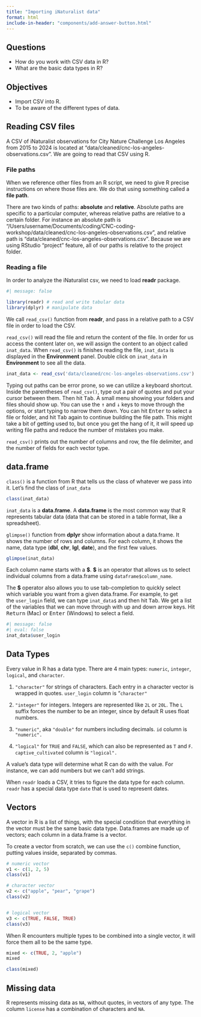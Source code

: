 ```yaml
---
title: "Importing iNaturalist data"
format: html
include-in-header: "components/add-answer-button.html"
---
```


::: summary
## Questions

-   How do you work with CSV data in R?
-   What are the basic data types in R?

## Objectives

-   Import CSV into R.
-   To be aware of the different types of data.
:::

## Reading CSV files

A CSV of iNaturalist observations for City Nature Challenge Los Angeles from 2015 to 2024 is located at "data/cleaned/cnc-los-angeles-observations.csv". We are going to read that CSV using R.

### File paths

When we reference other files from an R script, we need to give R precise instructions on where those files are. We do that using something called a **file path**.

There are two kinds of paths: **absolute** and **relative**. Absolute paths are specific to a particular computer, whereas relative paths are relative to a certain folder. For instance an absolute path is "/Users/username/Documents/coding/CNC-coding-workshop/data/cleaned/cnc-los-angeles-observations.csv", and relative path is "data/cleaned/cnc-los-angeles-observations.csv". Because we are using RStudio "project" feature, all of our paths is relative to the project folder.

### Reading a file

In order to analyze the iNaturalist csv, we need to load **readr** package.

```r
#| message: false

library(readr) # read and write tabular data
library(dplyr) # manipulate data
```

We call `read_csv()` function from **readr**, and pass in a relative path to a CSV file in order to load the CSV.

`read_csv()` will read the file and return the content of the file. In order for us access the content later on, we will assign the content to an object called `inat_data`. When `read_csv()` is finishes reading the file, `inat_data` is displayed in the **Environment** panel. Double click on `inat_data` in **Environment** to see all the data.

```r
inat_data <- read_csv('data/cleaned/cnc-los-angeles-observations.csv')
```

::: callout-tip
Typing out paths can be error prone, so we can utilize a keyboard shortcut. Inside the parentheses of `read_csv()`, type out a pair of quotes and put your cursor between them. Then hit <kbd>Tab</kbd>. A small menu showing your folders and files should show up. You can use the <kbd>↑</kbd> and <kbd>↓</kbd> keys to move through the options, or start typing to narrow them down. You can hit <kbd>Enter</kbd> to select a file or folder, and hit <kbd>Tab</kbd> again to continue building the file path. This might take a bit of getting used to, but once you get the hang of it, it will speed up writing file paths and reduce the number of mistakes you make.
:::

`read_csv()` prints out the number of columns and row, the file delimiter, and the number of fields for each vector type.

## data.frame

`class()` is a function from R that tells us the class of whatever we pass into it. Let's find the class of `inat_data`

```r
class(inat_data)
```

`inat_data` is a **data.frame**. A **data.frame** is the most common way that R represents tabular data (data that can be stored in a table format, like a spreadsheet). 

`glimpse()` function from **dplyr** show information about a data.frame. It shows the number of rows and columns. For each column, it shows the name, data type (**dbl**, **chr**, **lgl**, **date**), and the first few values.

```r
glimpse(inat_data)
```

Each column name starts with a **\$**. **\$** is an operator that allows us to select individual columns from a data.frame using `dataframe$column_name`.

::: callout-tip
The **\$** operator also allows you to use tab-completion to quickly select which variable you want from a given data.frame. For example, to get the `user_login` field, we can type `inat_data$` and then hit <kbd>Tab</kbd>. We get a list of the variables that we can move through with up and down arrow keys. Hit <kbd>Return</kbd> (Mac) or <kbd>Enter</kbd> (Windows) to select a field.
:::

```r
#| message: false
#| eval: false
inat_data$user_login
```

## Data Types

Every value in R has a data type. There are 4 main types: `numeric`, `integer`, `logical`, and `character`.

1.  `"character"` for strings of characters. Each entry in a character vector is wrapped in quotes. `user_login` column is "`character"`

2.  `"integer"` for integers. Integers are represented like `2L` or `20L`. The `L` suffix forces the number to be an integer, since by default R uses float numbers.

3.  `"numeric"`, aka `"double"` for numbers including decimals. `id` column is `"numeric".`

4.  `"logical"` for `TRUE` and `FALSE`, which can also be represented as `T` and `F`. `captive_cultivated` column is `"logical".`

A value's data type will determine what R can do with the value. For instance, we can add numbers but we can't add strings.

When `readr` loads a CSV, it tries to figure the data type for each column. `readr` has a special data type `date` that is used to represent dates.

## Vectors

A vector in R is a list of things, with the special condition that everything in the vector must be the same basic data type. Data.frames are made up of vectors; each column in a data.frame is a vector.

To create a vector from scratch, we can use the `c()` combine function, putting values inside, separated by commas.

```r
# numeric vector
v1 <- c(1, 2, 5)
class(v1)

# character vector
v2 <- c("apple", "pear", "grape")
class(v2)


# logical vector
v3 <- c(TRUE, FALSE, TRUE)
class(v3)
```

When R encounters multiple types to be combined into a single vector, it will force them all to be the same type. 

```r
mixed <- c(TRUE, 2, "apple")
mixed

class(mixed)
```

## Missing data

R represents missing data as `NA`, without quotes, in vectors of any type. The column `license` has a combination of characters and `NA`.
